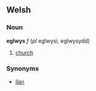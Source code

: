 ==Welsh==
===Noun===
'''eglwys''' ''f'' (''pl'' eglwysi, eglwysydd)
# [[church]]
===Synonyms===
* [[llan]]